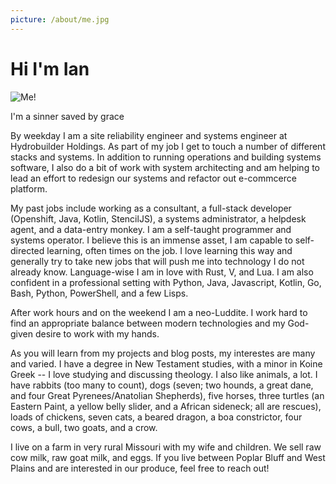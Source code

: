 ```yaml
---
picture: /about/me.jpg
---
```

# Hi I'm Ian

![Me!](/about/me.jpg "It's me!")

I'm a sinner saved by grace

By weekday I am a site reliability engineer and systems engineer at Hydrobuilder
Holdings. As part of my job I get to touch a number of different stacks and
systems. In addition to running operations and building systems software, I
also do a bit of work with system architecting and am helping to lead an effort
to redesign our systems and refactor out e-commcerce platform.

My past jobs include working as a consultant, a full-stack developer
(Openshift, Java, Kotlin, StencilJS), a systems administrator, a helpdesk
agent, and a data-entry monkey. I am a self-taught programmer and systems
operator. I believe this is an immense asset, I am capable to self-directed
learning, often times on the job. I love learning this way and generally try to
take new jobs that will push me into technology I do not already know.
Language-wise I am in love with Rust, V, and Lua. I am also confident in a
professional setting with Python, Java, Javascript, Kotlin, Go, Bash, Python,
PowerShell, and a few Lisps.

After work hours and on the weekend I am a neo-Luddite. I work hard to find an
appropriate balance between modern technologies and my God-given desire to work
with my hands.

As you will learn from my projects and blog posts, my interestes are many and
varied. I have a degree in New Testament studies, with a minor in Koine Greek
-- I love studying and discussing theology. I also like animals, a lot. I have
rabbits (too many to count), dogs (seven; two hounds, a great dane, and four
Great Pyrenees/Anatolian Shepherds), five horses, three turtles (an Eastern
Paint, a yellow belly slider, and a African sideneck; all are rescues), loads
of chickens, seven cats, a beared dragon, a boa constrictor, four cows, a bull,
two goats, and a crow.

I live on a farm in very rural Missouri with my wife and children. We sell raw
cow milk, raw goat milk, and eggs. If you live between Poplar Bluff and West
Plains and are interested in our produce, feel free to reach out!
